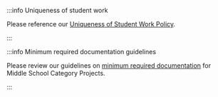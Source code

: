 
<CopyrightPolicy />

:::info Uniqueness of student work

Please reference our [Uniqueness of Student Work Policy](/guidelines/uniqueness-of-student-work-policy).

:::

:::info Minimum required documentation guidelines

Please review our guidelines on [minimum required documentation](/middle-school-category-projects/minimum-required-documentation) for Middle School Category Projects.

:::
